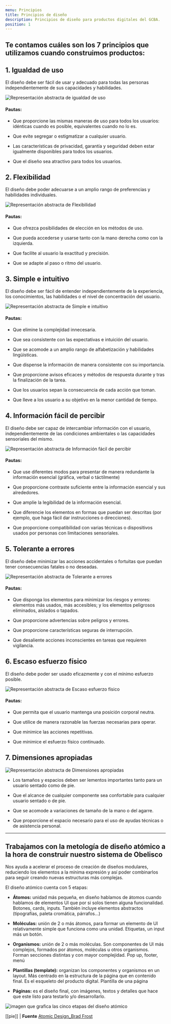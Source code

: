 ```yaml
---
menu: Principios
title: Principios de diseño
description: Principios de diseño para productos digitales del GCBA.
position: 1
---
```


## Te contamos cuáles son los 7 principios que utilizamos cuando construimos productos:

## 1. Igualdad de uso

El diseño debe ser fácil de usar y adecuado para todas las personas independientemente de sus capacidades y habilidades.

![Representación abstracta de igualdad de uso](/creamos_experiencias/diseño/01.svg)

#### Pautas:

- Que proporcione las mismas maneras de uso para todos los usuarios: idénticas cuando es posible, equivalentes cuando no lo es.

- Que evite segregar o estigmatizar a cualquier usuario.

- Las características de privacidad, garantía y seguridad deben estar igualmente disponibles para todos los usuarios.

- Que el diseño sea atractivo para todos los usuarios.


## 2. Flexibilidad

El diseño debe poder adecuarse a un amplio rango de preferencias y habilidades individuales.

![Representación abstracta de Flexibilidad](/creamos_experiencias/diseño/02.svg)

#### Pautas:

- Que ofrezca posibilidades de elección en los métodos de uso.

- Que pueda accederse y usarse tanto con la mano derecha como con la izquierda.

- Que facilite al usuario la exactitud y precisión.

- Que se adapte al paso o ritmo del usuario.


## 3. Simple e intuitivo

El diseño debe ser fácil de entender independientemente de la experiencia, los conocimientos, las habilidades o el nivel de concentración del usuario.

![Representación abstracta de Simple e intuitivo](/creamos_experiencias/diseño/03.svg)

#### Pautas:

- Que elimine la complejidad innecesaria.

- Que sea consistente con las expectativas e intuición del usuario.

- Que se acomode a un amplio rango de alfabetización y habilidades lingüísticas.

- Que dispense la información de manera consistente con su importancia.

- Que proporcione avisos eficaces y métodos de respuesta durante y tras la finalización de la tarea.

- Que los usuarios sepan la consecuencia de cada acción que toman.

- Que lleve a los usuario a su objetivo en la menor cantidad de tiempo.


## 4. Información fácil de percibir

El diseño debe ser capaz de intercambiar información con el usuario, independientemente de las condiciones ambientales o las capacidades sensoriales del mismo.

![Representación abstracta de Información fácil de percibir](/creamos_experiencias/diseño/04.svg)

#### Pautas:

- Que use diferentes modos para presentar de manera redundante la información esencial (gráfica, verbal o táctilmente)

- Que proporcione contraste suficiente entre la información esencial y sus alrededores.

- Que amplíe la legibilidad de la información esencial.

- Que diferencie los elementos en formas que puedan ser descritas (por ejemplo, que haga fácil dar instrucciones o direcciones).

- Que proporcione compatibilidad con varias técnicas o dispositivos usados por personas con limitaciones sensoriales.


## 5. Tolerante a errores

El diseño debe minimizar las acciones accidentales o fortuitas que puedan tener consecuencias fatales o no deseadas.

![Representación abstracta de Tolerante a errores](/creamos_experiencias/diseño/05.svg)

#### Pautas:

- Que disponga los elementos para minimizar los riesgos y errores: elementos más usados, más accesibles; y los elementos peligrosos eliminados, aislados o tapados.

- Que proporcione advertencias sobre peligros y errores.

- Que proporcione características seguras de interrupción.

- Que desaliente acciones inconscientes en tareas que requieren vigilancia.


## 6. Escaso esfuerzo físico

El diseño debe poder ser usado eficazmente y con el mínimo esfuerzo posible.

![Representación abstracta de Escaso esfuerzo físico](/creamos_experiencias/diseño/06.svg)

#### Pautas:

- Que permita que el usuario mantenga una posición corporal neutra.

- Que utilice de manera razonable las fuerzas necesarias para operar.

- Que minimice las acciones repetitivas.

- Que minimice el esfuerzo físico continuado.


## 7. Dimensiones apropiadas

![Representación abstracta de Dimensiones apropiadas](/creamos_experiencias/diseño/07.svg)

- Los tamaños y espacios deben ser lementos importantes tanto para un usuario sentado como de pie.

- Que el alcance de cualquier componente sea confortable para cualquier usuario sentado o de pie.

- Que se acomode a variaciones de tamaño de la mano o del agarre.

- Que proporcione el espacio necesario para el uso de ayudas técnicas o de asistencia personal.

---

## Trabajamos con la metología de diseño atómico a la hora de construir nuestro sistema de Obelisco

Nos ayuda a acelerar el proceso de creación de diseños modulares, reduciendo los elementos a la mínima expresión y así poder combinarlos para seguir creando nuevas estructuras más complejas.

El diseño atómico cuenta con 5 etapas:

- **Átomos:** unidad más pequeña, en diseño hablamos de átomos cuando hablamos de elementos UI que por si solos tienen alguna funcionalidad. Botones, cards, inputs. También incluye elementos abstractos (tipografías, paleta cromática, párrafos…)

- **Moléculas:** unión de 2 o más átomos, para formar un elemento de UI relativamente simple que funciona como una unidad. Etiquetas, un input más un botón.

- **Organismos:** unión de 2 o más moléculas. Son componentes de UI más complejos, formados por átomos, moléculas u otros organismos. Forman secciones distintas y con mayor complejidad. Pop up, footer, menú

- **Plantillas (template):** organizan los componentes y organismos en un layout. Más centrado en la estructura de la página que en contenido final. Es el esqueleto del producto digital. Plantilla de una página

- **Páginas:** es el diseño final, con imágenes, textos y detalles que hace que este listo para testarlo y/o desarrollarlo.


![imagen que grafica las cinco etapas del diseño atómico](/creamos_experiencias/diseño/atomic.svg)

[[pie]]
| **Fuente** [Atomic Design_Brad Frost](https://atomicdesign.bradfrost.com/chapter-2/)

